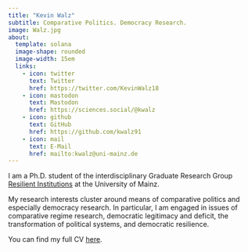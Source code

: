 ```yaml
---
title: "Kevin Walz"
subtitle: Comparative Politics. Democracy Research. 
image: Walz.jpg
about: 
  template: solana
  image-shape: rounded
  image-width: 15em
  links:
    - icon: twitter
      text: Twitter
      href: https://twitter.com/KevinWalz18
    - icon: mastodon
      text: Mastodon
      href: https://sciences.social/@kwalz
    - icon: github
      text: GitHub
      href: https://github.com/kwalz91
    - icon: mail
      text: E-Mail
      href: mailto:kwalz@uni-mainz.de
---
```


I am a Ph.D. student of the interdisciplinary Graduate Research Group [Resilient Institutions](https://resilient.institutions.uni-mainz.de/) at the University of Mainz.

My research interests cluster around means of comparative politics and especially democracy research. In particular, I am engaged in issues of comparative regime research, democratic legitimacy and deficit, the transformation of political systems, and democratic resilience.

You can find my full CV [here](about.qmd).
